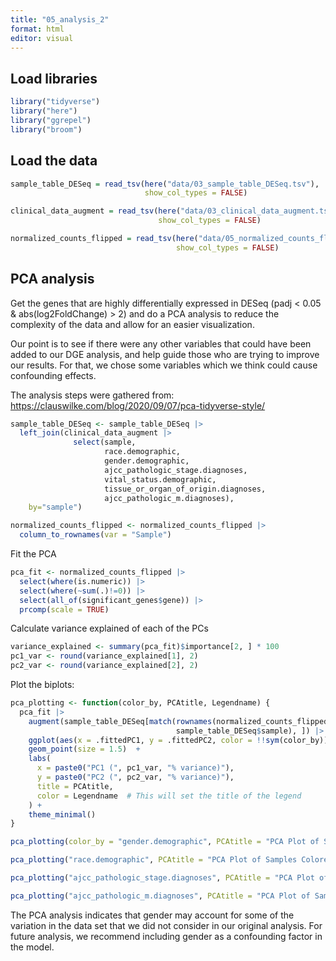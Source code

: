 ```yaml
---
title: "05_analysis_2"
format: html
editor: visual
---
```


## Load libraries

```r

library("tidyverse")
library("here")
library("ggrepel")
library("broom")
```

## Load the data

```r

sample_table_DESeq = read_tsv(here("data/03_sample_table_DESeq.tsv"),
                              show_col_types = FALSE)

clinical_data_augment = read_tsv(here("data/03_clinical_data_augment.tsv"),
                                 show_col_types = FALSE)

normalized_counts_flipped = read_tsv(here("data/05_normalized_counts_flipped.tsv"),
                                     show_col_types = FALSE)
```

## PCA analysis

Get the genes that are highly differentially expressed in DESeq (padj \< 0.05 & abs(log2FoldChange) \> 2) and do a PCA analysis to reduce the complexity of the data and allow for an easier visualization.

Our point is to see if there were any other variables that could have been added to our DGE analysis, and help guide those who are trying to improve our results. For that, we chose some variables which we think could cause confounding effects.

The analysis steps were gathered from: <https://clauswilke.com/blog/2020/09/07/pca-tidyverse-style/>

```r

sample_table_DESeq <- sample_table_DESeq |>
  left_join(clinical_data_augment |>
              select(sample, 
                     race.demographic, 
                     gender.demographic, 
                     ajcc_pathologic_stage.diagnoses, 
                     vital_status.demographic, 
                     tissue_or_organ_of_origin.diagnoses, 
                     ajcc_pathologic_m.diagnoses),
    by="sample")

normalized_counts_flipped <- normalized_counts_flipped |>
  column_to_rownames(var = "Sample")
```

Fit the PCA

```r

pca_fit <- normalized_counts_flipped |>
  select(where(is.numeric)) |>
  select(where(~sum(.)!=0)) |>
  select(all_of(significant_genes$gene)) |>
  prcomp(scale = TRUE) 
```

Calculate variance explained of each of the PCs

```r

variance_explained <- summary(pca_fit)$importance[2, ] * 100  
pc1_var <- round(variance_explained[1], 2)  
pc2_var <- round(variance_explained[2], 2)
```

Plot the biplots:

```r

pca_plotting <- function(color_by, PCAtitle, Legendname) {
  pca_fit |> 
    augment(sample_table_DESeq[match(rownames(normalized_counts_flipped),
                                     sample_table_DESeq$sample), ]) |> 
    ggplot(aes(x = .fittedPC1, y = .fittedPC2, color = !!sym(color_by))) +
    geom_point(size = 1.5)  +
    labs(
      x = paste0("PC1 (", pc1_var, "% variance)"),
      y = paste0("PC2 (", pc2_var, "% variance)"),
      title = PCAtitle,
      color = Legendname  # This will set the title of the legend
    ) +
    theme_minimal()
}
```

```r
pca_plotting(color_by = "gender.demographic", PCAtitle = "PCA Plot of Samples Colored by Gender", Legendname = "Gender")
```

```r

pca_plotting("race.demographic", PCAtitle = "PCA Plot of Samples Colored by Race", Legendname = "Race")
```

```r

pca_plotting("ajcc_pathologic_stage.diagnoses", PCAtitle = "PCA Plot of Samples Colored by Stage of Cancer", Legendname = "Stage of Cancer")
```

```r

pca_plotting("ajcc_pathologic_m.diagnoses", PCAtitle = "PCA Plot of Samples Colored by Metastasis Stage of Cancer", Legendname = "Metastasis Stage of Cancer")
```

The PCA analysis indicates that gender may account for some of the variation in the data set that we did not consider in our original analysis. For future analysis, we recommend including gender as a confounding factor in the model.
